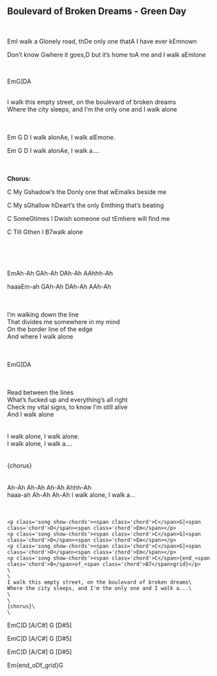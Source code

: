 ## Boulevard of Broken Dreams - Green Day
\
<p class='song show-chords'><span class='chord'>Em</span>I walk a <span class='chord'>G</span>lonely road, th<span class='chord'>D</span>e only one that<span class='chord'>A</span> I have ever k<span class='chord'>Em</span>nown</p>
<p class='song show-chords'>Don't know <span class='chord'>G</span>where it goes,<span class='chord'>D</span> but it's home to<span class='chord'>A</span> me and I walk a<span class='chord'>Em</span>lone</p>
\
<p class='song show-chords'><span class='chord'>Em</span>G]<span class='chord'>D</span><span class='chord'>A</span></p>
\
I walk this empty street, on the boulevard of broken dreams\
Where the city sleeps, and I'm the only one and I walk alone\
\
\
<p class='song show-chords'><span class='chord'>Em</span>    <span class='chord'>G</span>   <span class='chord'>D</span>  I walk alon<span class='chord'>A</span>e, I walk al<span class='chord'>Em</span>one.</p>
<p class='song show-chords'><span class='chord'>Em</span>    <span class='chord'>G</span>   <span class='chord'>D</span>  I walk alon<span class='chord'>A</span>e, I walk a....</p>
\
\
**Chorus:**\
<p class='song show-chords'><span class='chord'>C</span>    My <span class='chord'>G</span>shadow's the <span class='chord'>D</span>only one that w<span class='chord'>Em</span>alks beside me</p>
<p class='song show-chords'><span class='chord'>C</span>    My s<span class='chord'>G</span>hallow h<span class='chord'>D</span>eart's the only <span class='chord'>Em</span>thing that's beating</p>
<p class='song show-chords'><span class='chord'>C</span>    Some<span class='chord'>G</span>times I <span class='chord'>D</span>wish someone out t<span class='chord'>Em</span>here will find me</p>
<p class='song show-chords'><span class='chord'>C</span>    Till <span class='chord'>G</span>then I <span class='chord'>B7</span>walk alone</p>
\
\
\
<p class='song show-chords'><span class='chord'>Em</span>Ah-Ah <span class='chord'>G</span>Ah-Ah <span class='chord'>D</span>Ah-Ah   <span class='chord'>A</span>Ahhh-Ah</p>
<p class='song show-chords'>haaa<span class='chord'>Em</span>-ah  <span class='chord'>G</span>Ah-Ah <span class='chord'>D</span>Ah-Ah   <span class='chord'>A</span>Ah-Ah</p>
\
\
I'm walking down the line\
That divides me somewhere in my mind\
On the border line of the edge\
And where I walk alone\
\
\
<p class='song show-chords'><span class='chord'>Em</span>G]<span class='chord'>D</span><span class='chord'>A</span></p>
\
\
Read between the lines\
What's fucked up and everything's all right\
Check my vital signs, to know I'm still alive\
And I walk alone\
\
\
I walk alone, I walk alone.\
I walk alone, I walk a....\
\
\
{chorus}\
\
\
Ah-Ah Ah-Ah Ah-Ah   Ahhh-Ah\
haaa-ah  Ah-Ah Ah-Ah  I walk alone, I walk a...\
\
\
```
<p class='song show-chords'><span class='chord'>C</span>G]<span class='chord'>D</span><span class='chord'>Em</span></p>
<p class='song show-chords'><span class='chord'>C</span>G]<span class='chord'>D</span><span class='chord'>Em</span></p>
<p class='song show-chords'><span class='chord'>C</span>G]<span class='chord'>D</span><span class='chord'>Em</span></p>
<p class='song show-chords'><span class='chord'>C</span>{end_<span class='chord'>B</span>of_<span class='chord'>B7</span>grid}</p>
\
\
I walk this empty street, on the boulevard of broken dreams\
Where the city sleeps, and I'm the only one and I walk a...\
\
\
{chorus}\
\
```
<p class='song show-chords'><span class='chord'>Em</span>C]<span class='chord'>D</span> [A/C#] <span class='chord'>G</span> [D#5]</p>
<p class='song show-chords'><span class='chord'>Em</span>C]<span class='chord'>D</span> [A/C#] <span class='chord'>G</span> [D#5]</p>
<p class='song show-chords'><span class='chord'>Em</span>C]<span class='chord'>D</span> [A/C#] <span class='chord'>G</span> [D#5]</p>
<p class='song show-chords'><span class='chord'>Em</span>{end_o<span class='chord'>D</span>f_grid}<span class='chord'>G</span></p>

